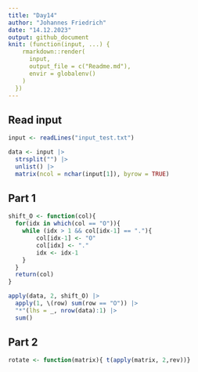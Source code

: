 ```yaml
---
title: "Day14"
author: "Johannes Friedrich"
date: "14.12.2023"
output: github_document
knit: (function(input, ...) {
    rmarkdown::render(
      input,
      output_file = c("Readme.md"),
      envir = globalenv()
    )
  })
---
```


## Read input

```r
input <- readLines("input_test.txt")

data <- input |> 
  strsplit("") |> 
  unlist() |> 
  matrix(ncol = nchar(input[1]), byrow = TRUE)
```

## Part 1

```r
shift_O <- function(col){
  for(idx in which(col == "O")){
    while (idx > 1 && col[idx-1] == "."){
        col[idx-1] <- "O"
        col[idx] <- "."
        idx <- idx-1
    }
  }
  return(col)
}

apply(data, 2, shift_O) |> 
  apply(1, \(row) sum(row == "O")) |> 
  "*"(lhs = _, nrow(data):1) |> 
  sum()
```

## Part 2

```r
rotate <- function(matrix){ t(apply(matrix, 2,rev))}
```

